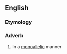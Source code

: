 ==English==

===Etymology===
{{suffix|en|monoallelic|ally}}

===Adverb===
{{en-adv|-}}

# In a [[monoallelic]] manner